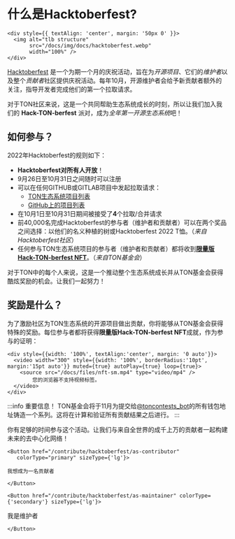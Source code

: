 
# 什么是Hacktoberfest?
````mdx-code-block
<div style={{ textAlign: 'center', margin: '50px 0' }}>
  <img alt="tlb structure"
       src="/docs/img/docs/hacktoberfest.webp"
       width="100%" />
</div>
````
[Hacktoberfest](https://hacktoberfest.digitalocean.com/) 是一个为期一个月的庆祝活动，旨在为*开源项目*、它们的*维护者*以及整个*贡献者*社区提供庆祝活动。每年10月，开源维护者会给予新贡献者额外的关注，指导开发者完成他们的第一个拉取请求。

对于TON社区来说，这是一个共同帮助生态系统成长的时刻，所以让我们加入我们的 **Hack-TON-berfest** 派对，成为*全年第一开源生态系统*吧！

## 如何参与？

2022年Hacktoberfest的规则如下：

* **Hacktoberfest对所有人开放**！
* 9月26日至10月31日之间随时可以注册
* 可以在任何GITHUB或GITLAB项目中发起拉取请求：
  * [TON生态系统项目列表](/hacktonberfest)
  * [GitHub上的项目列表](https://github.com/topics/hacktoberfest)
* 在10月1日至10月31日期间被接受了**4**个拉取/合并请求
* 前40,000名完成Hacktoberfest的参与者（维护者和贡献者）可以在两个奖品之间选择：以他们的名义种植的树或Hacktoberfest 2022 T恤。（_来自Hacktoberfest社区_）
* 任何参与TON生态系统项目的参与者（维护者和贡献者）都将收到[**限量版Hack-TON-berfest NFT**](#what-the-rewards)。（_来自TON基金会_）

对于TON中的每个人来说，这是一个推动整个生态系统成长并从TON基金会获得酷炫奖励的机会。让我们一起努力！

## 奖励是什么？

为了激励社区为TON生态系统的开源项目做出贡献，你将能够从TON基金会获得特殊的奖励。每位参与者都将获得**限量版Hack-TON-berfest NFT**成就，作为参与的证明：
````mdx-code-block
<div style={{width: '100%', textAlign:'center', margin: '0 auto'}}>
  <video width="300" style={{width: '100%', borderRadius:'10pt', margin:'15pt auto'}} muted={true} autoPlay={true} loop={true}>
    <source src="/docs/files/nft-sm.mp4" type="video/mp4" />
        您的浏览器不支持视频标签。
  </video>
</div>
````
:::info 重要信息！
TON基金会将于11月为提交给[@toncontests_bot](https://t.me/toncontests_bot)的所有钱包地址铸造一个系列。这将在计算和验证所有贡献结果之后进行。
:::

你有足够的时间参与这个活动。让我们与来自全世界的成千上万的贡献者一起构建未来的去中心化网络！



  ````mdx-code-block 
<Button href="/contribute/hacktoberfest/as-contributor"
     colorType="primary" sizeType={'lg'}>
````
    我想成为一名贡献者
  
````mdx-code-block 
</Button>
````
  ````mdx-code-block 
<Button href="/contribute/hacktoberfest/as-maintainer" colorType={'secondary'} sizeType={'lg'}>
````
我是维护者
````mdx-code-block 
</Button>
````
